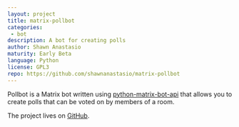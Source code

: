 ```yaml
---
layout: project
title: matrix-pollbot
categories: 
 - bot
description: A bot for creating polls
author: Shawn Anastasio
maturity: Early Beta
language: Python
license: GPL3
repo: https://github.com/shawnanastasio/matrix-pollbot
---
```


Pollbot is a Matrix bot written using [python-matrix-bot-api](https://github.com/shawnanastasio/python-matrix-bot-api/) that allows you to create polls that can be voted on by members of a room.

The project lives on [GitHub](https://github.com/shawnanastasio/matrix-pollbot).


